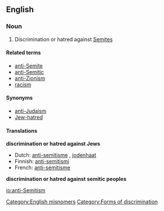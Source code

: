==English==

===Noun===
{{wikipedia|Anti-Semitism}}
{{en-noun-unc}}

# Discrimination or hatred against [[Semite]]s


====Related terms====
*[[anti-Semite]]
*[[anti-Semitic]]
*[[anti-Zionism]]
*[[racism]]

====Synonyms====
*[[anti-Judaism]]
*[[Jew-hatred]]

====Translations====
'''discrimination or hatred against Jews'''
{{top}}
*Dutch: [[anti-semitisme]] {{n}}, [[jodenhaat]] {{f}}
*Finnish: [[anti-semitismi]]
*French: [[anti-sémitisme]] {{m}}
{{mid}}
{{bottom}}

'''discrimination or hatred against semitic peoples'''
{{top}}
{{mid}}
{{bottom}}

[[Category:English misnomers]]
[[Category:Forms of discrimination]]

[[io:anti-Semitism]]
